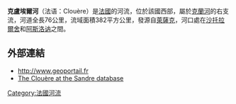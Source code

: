 {{coord|46|26|18|N|00|17|09|E|display=title}}

'''克盧埃爾河'''（法语：Clouère）是[[法國|法國]]的河流，位於該國西部，屬於[[克蘭河|克蘭河]]的右支流，河道全長76公里，流域面積382平方公里，發源自[[萊薩克_(夏朗德省)|萊薩克]]，河口處在[[沙托拉爾舍|沙托拉爾舍]]和[[阿斯洛讷|阿斯洛讷]]之間。

==外部連結==
*http://www.geoportail.fr{{Wayback|url=http://www.geoportail.fr/ |date=20101215171356 }}
*[http://sandre.eaufrance.fr/app/chainage/courdo/htm/L23-030-.php?cg=L23-030- The Clouère at the Sandre database]

{{France-geo-stub}}
[[Category:法國河流|Category:法國河流]]
